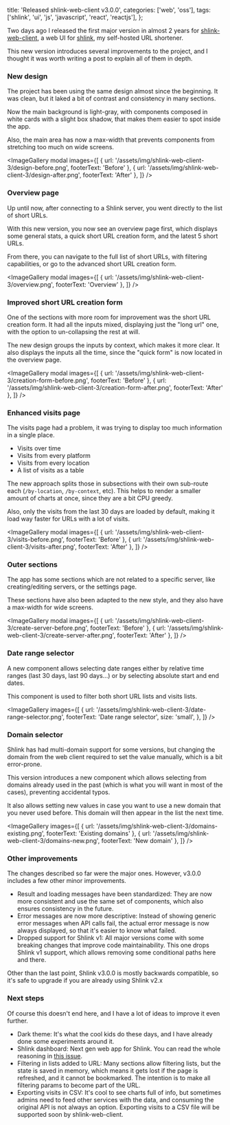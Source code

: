 
  title: 'Released shlink-web-client v3.0.0',
  categories: ['web', 'oss'],
  tags: ['shlink', 'ui', 'js', 'javascript', 'react', 'reactjs'],
};

Two days ago I released the first major version in almost 2 years for [shlink-web-client](https://github.com/shlinkio/shlink-web-client), a web UI for [shlink](https://shlink.io), my self-hosted URL shortener.

This new version introduces several improvements to the project, and I thought it was worth writing a post to explain all of them in depth.

### New design

The project has been using the same design almost since the beginning. It was clean, but it laked a bit of contrast and consistency in many sections.

Now the main background is light-gray, with components composed in white cards with a slight box shadow, that makes them easier to spot inside the app.

Also, the main area has now a max-width that prevents components from stretching too much on wide screens.

<ImageGallery modal images={[
  {
    url: '/assets/img/shlink-web-client-3/design-before.png',
    footerText: 'Before'
  },
  {
    url: '/assets/img/shlink-web-client-3/design-after.png',
    footerText: 'After'
  },
]} />

### Overview page

Up until now, after connecting to a Shlink server, you went directly to the list of short URLs.

With this new version, you now see an overview page first, which displays some general stats, a quick short URL creation form, and the latest 5 short URLs.

From there, you can navigate to the full list of short URLs, with filtering capabilities, or go to the advanced short URL creation form.

<ImageGallery modal images={[
  {
    url: '/assets/img/shlink-web-client-3/overview.png',
    footerText: 'Overview'
  },
]} />

### Improved short URL creation form

One of the sections with more room for improvement was the short URL creation form. It had all the inputs mixed, displaying just the "long url" one, with the option to un-collapsing the rest at will.

The new design groups the inputs by context, which makes it more clear. It also displays the inputs all the time, since the "quick form" is now located in the overview page.

<ImageGallery modal images={[
  {
    url: '/assets/img/shlink-web-client-3/creation-form-before.png',
    footerText: 'Before'
  },
  {
    url: '/assets/img/shlink-web-client-3/creation-form-after.png',
    footerText: 'After'
  },
]} />

### Enhanced visits page

The visits page had a problem, it was trying to display too much information in a single place.

* Visits over time
* Visits from every platform
* Visits from every location
* A list of visits as a table

The new approach splits those in subsections with their own sub-route each (`/by-location`, `/by-context`, etc). This helps to render a smaller amount of charts at once, since they are a bit CPU greedy.

Also, only the visits from the last 30 days are loaded by default, making it load way faster for URLs with a lot of visits.

<ImageGallery modal images={[
  {
    url: '/assets/img/shlink-web-client-3/visits-before.png',
    footerText: 'Before'
  },
  {
    url: '/assets/img/shlink-web-client-3/visits-after.png',
    footerText: 'After'
  },
]} />

### Outer sections

The app has some sections which are not related to a specific server, like creating/editing servers, or the settings page.

These sections have also been adapted to the new style, and they also have a max-width for wide screens.

<ImageGallery modal images={[
  {
    url: '/assets/img/shlink-web-client-3/create-server-before.png',
    footerText: 'Before'
  },
  {
    url: '/assets/img/shlink-web-client-3/create-server-after.png',
    footerText: 'After'
  },
]} />

### Date range selector

A new component allows selecting date ranges either by relative time ranges (last 30 days, last 90 days...) or by selecting absolute start and end dates.

This component is used to filter both short URL lists and visits lists.

<ImageGallery images={[
  {
    url: '/assets/img/shlink-web-client-3/date-range-selector.png',
    footerText: 'Date range selector',
    size: 'small',
  },
]} />

### Domain selector

Shlink has had multi-domain support for some versions, but changing the domain from the web client required to set the value manually, which is a bit error-prone.

This version introduces a new component which allows selecting from domains already used in the past (which is what you will want in most of the cases), preventing accidental typos.

It also allows setting new values in case you want to use a new domain that you never used before. This domain will then appear in the list the next time.

<ImageGallery images={[
  {
    url: '/assets/img/shlink-web-client-3/domains-existing.png',
    footerText: 'Existing domains'
  },
  {
    url: '/assets/img/shlink-web-client-3/domains-new.png',
    footerText: 'New domain'
  },
]} />

### Other improvements

The changes described so far were the major ones. However, v3.0.0 includes a few other minor improvements.

* Result and loading messages have been standardized: They are now more consistent and use the same set of components, which also ensures consistency in the future.
* Error messages are now more descriptive: Instead of showing generic error messages when API calls fail, the actual error message is now always displayed, so that it's easier to know what failed.
* Dropped support for Shlink v1: All major versions come with some breaking changes that improve code maintainability. This one drops Shlink v1 support, which allows removing some conditional paths here and there.

Other than the last point, Shlink v3.0.0 is mostly backwards compatible, so it's safe to upgrade if you are already using Shlink v2.x

### Next steps

Of course this doesn't end here, and I have a lot of ideas to improve it even further.

* Dark theme: It's what the cool kids do these days, and I have already done some experiments around it.
* Shlink dashboard: Next gen web app for Shlink. You can read the whole reasoning in [this issue](https://github.com/shlinkio/shlink-web-client/issues/338).
* Filtering in lists added to URL: Many sections allow filtering lists, but the state is saved in memory, which means it gets lost if the page is refreshed, and it cannot be bookmarked. The intention is to make all filtering params to become part of the URL.
* Exporting visits in CSV: It's cool to see charts full of info, but sometimes admins need to feed other services with the data, and consuming the original API is not always an option. Exporting visits to a CSV file will be supported soon by shlink-web-client.
